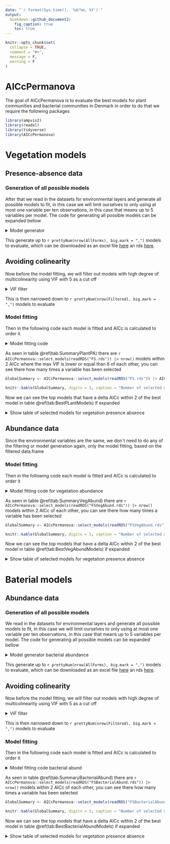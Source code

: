 ```yaml
---
date: "`r format(Sys.time(), '%d/%m, %Y')`"
output:
  bookdown::github_document2:
    fig_caption: true
    toc: true
---
```


<!-- README.md is generated from README.Rmd. Please edit that file -->

```r
knitr::opts_chunk$set(
  collapse = TRUE,
  comment = "#>",
  message = F,
  warning = F
)
```

# AICcPermanova

<!-- badges: start -->
<!-- badges: end -->

The goal of AICcPermanova is to evaluate the best models for plant communities and bacterial communities in Denmark in order to do that we require the following packages

```r
library(ampvis2)
library(readxl)
library(tidyverse)
library(AICcPermanova)
```

# Vegetation models

## Presence-absence data

### Generation of all possible models

After that we read in the datasets for environmental layers and generate all possible models to fit, in this case we will limit ourselves to only using at most one variable per ten observations, in this case that means up to 5 variables per model. The code for generating all possible models can be expanded bellow

<details style=\"margin-bottom:10px;\">
<summary>Model generator</summary>
```r
METADATAS <- list.files(pattern = "PERMANOVA_VEGETATION_", full.names = T) |> 
  purrr::map(read_excel) |> 
  purrr::reduce(full_join) |> 
  janitor::clean_names()

AllForms <- AICcPermanova::make_models(vars = c("p_h_water", "ec", "water_content", "wr", "ammonium", "nitrat_nitrit", 
"oc_beregnet", "clay", "fine_silt", "coarse_silt_sand", "shannon_bak", 
"finesilt_and_clay", "dexter_n")
, ncores = 21, k = floor(nrow(METADATAS)/10))

saveRDS(AllForms, "AllForms.rds")
openxlsx::write.xlsx(AllForms, "AllForms.xlsx")
```
</details>

This generate up to `r prettyNum(nrow(AllForms), big.mark = ",")` models to evaluate, which can be downloaded as an excel file [here](https://github.com/Sustainscapes/AICcPermanova/raw/master/AllForms.xlsx) an rds [here](https://github.com/Sustainscapes/AICcPermanova/blob/master/AllForms.rds).



## Avoiding colinearity

Now before the model fitting, we will filter out models with high degree of multicolinearity using VIF with 5 as a cut off

<details style=\"margin-bottom:10px;\">
<summary>VIF filter</summary>
```r
Filtered <- AICcPermanova::filter_vif(all_forms = AllForms , env_data = METADATAS, ncores = 21)
```
</details>

This is then narrowed down to `r prettyNum(nrow(Filtered), big.mark = ",")` models to evaluate

### Model fitting

Then in the following code each model is fitted and AICc is calculated to order it

<details style=\"margin-bottom:10px;\">
<summary>Model fitting code</summary>
```r
vegetation_data = read_excel("Presence_absence_vegetation_AC_Danielsen.xlsx")%>% 
    janitor::clean_names()

vegetation_data_no_ID = subset(vegetation_data, select = -plot)

FS <- AICcPermanova::fit_models(all_forms = Filtered, 
                 env_data = METADATAS, 
                 veg_data = vegetation_data_no_ID, 
                 ncores = 21, 
                 method = "jaccard",
                logfile = "new.txt",
                strata = "area"
                 )


saveRDS(FS, "FS.rds")
openxlsx::write.xlsx(FS, "FS.xlsx")
```
</details>

As seen in table  \@ref(tab:SummaryPlantPA) there are `r AICcPermanova::select_models(readRDS("FS.rds")) |> nrow()` models within 2 AICc where the max VIF is lower or equal than 6 of each other, you can see there how many times a variable has been selected

```r

GlobalSummary <- AICcPermanova::select_models(readRDS("FS.rds")) |> AICcPermanova::akaike_adjusted_rsq()

knitr::kable(GlobalSummary, digits = 3, caption = "Number of selected models were variables are present and their Akaike Weighted R squared for the Marginal effect of the terms", format.args	= list(big.mark = ','))
```


Now we can see the top models that have a delta AICc within 2 of the best model in table  \@ref(tab:BestPLantModels) if expanded

<details style=\"margin-bottom:10px;\">
<summary>Show table of selected models for vegetation presence absence</summary>
```r
Fs <- readRDS("FS.rds")
Fs  |> AICcPermanova::select_models() |>  
  knitr::kable(digits = 3, caption = "Best models for vegetation presence absence", format.args	= list(big.mark = ','))
```
</details>

## Abundance data

Since the environmental variables are the same, we don´t need to do any of the filtering or model generation again, only the model fitting, based on the filtered data.frame

### Model fitting

Then in the following code each model is fitted and AICc is calculated to order it

<details style=\"margin-bottom:10px;\">
<summary>Model fitting code for vegetation abundance</summary>
```r
vegetation_data = read_excel("Pinpoint-data til ordination_minus_Lønstrup.xlsx")%>% 
    janitor::clean_names()
  # Remocing the first column (ID) in vegetation-dataset and cheking there are no NAs
  
vegetation_data_no_ID = vegetation_data
  
Fs <- AICcPermanova::fit_models(all_forms = Filtered, 
                 env_data = METADATAS, 
                 veg_data = vegetation_data_no_ID, 
                 ncores = 21, 
                 method = "bray",
                logfile = "PlantAbund.txt",
                strata = "area"
                 )

saveRDS(Fs, "FSVegAbund.rds")

Fs <- Fs %>% arrange(AICc)

saveRDS(Fs, "FSVegAbund.rds")
openxlsx::write.xlsx(Fs, "FSVegAbund.xlsx")
```
</details>

As seen in table  \@ref(tab:SummaryVegAbund) there are `r AICcPermanova::select_models(readRDS("FSVegAbund.rds")) |> nrow()` models within 2 AICc of each other, you can see there how many times a variable has been selected


```r

GlobalSummary <- AICcPermanova::select_models(readRDS("FSVegAbund.rds")) |> AICcPermanova::akaike_adjusted_rsq()

knitr::kable(GlobalSummary, digits = 3, caption = "Number of selected models were variables are present and their Akaike Weighted R squared for the Marginal effect of the terms", format.args	= list(big.mark = ','))
```


Now we can see the top models that have a delta AICc within 2 of the best model in table  \@ref(tab:BestVegAbundModels) if expanded

<details style=\"margin-bottom:10px;\">
<summary>Show table of selected models for vegetation presence absence</summary>
```r
Fs <- readRDS("FSVegAbund.rds")
Fs  |> AICcPermanova::select_models() |>  
  knitr::kable(digits = 3, caption = "Best models for vegetation abundance", format.args	= list(big.mark = ','))
```
</details>


# Baterial models

## Abundance data

### Generation of all possible models

We read in the datasets for environmental layers and generate all possible models to fit, in this case we will limit ourselves to only using at most one variable per ten observations, in this case that means up to 5 variables per model. The code for generating all possible models can be expanded bellow

<details style=\"margin-bottom:10px;\">
<summary>Model generator bacterial abundance</summary>
```r
METADATAS <- list.files(pattern = "PERMANOVA_BACTERIA_", full.names = T) |> 
  purrr::map(read_excel) |> 
  purrr::reduce(full_join) |> 
  janitor::clean_names()

AllForms <- AICcPermanova::make_models(vars = c("p_h_water", "ec", 
"water_content", "wr", "ammonium", "nitrat_nitrit", "oc_beregnet", 
"clay", "fine_silt", "coarse_silt_sand", "shannon_veg", "finesilt_and_clay", 
"dexter_n")
, ncores = 21, k = floor(nrow(METADATAS)/10))
  

saveRDS(AllForms, "AllFormsBacterialAbund.rds")
openxlsx::write.xlsx(AllForms, "AllFormsBacterialAbund.xlsx")
```
</details>

This generate up to `r prettyNum(nrow(AllForms), big.mark = ",")` models to evaluate, which can be downloaded as an excel file [here](https://github.com/Sustainscapes/AICcPermanova/raw/master/AllFormsBacterialAbund.xlsx) an rds [here](https://github.com/Sustainscapes/AICcPermanova/blob/master/AllFormsBacterialAbund.rds).

## Avoiding colinearity

Now before the model fitting, we will filter out models with high degree of multicolinearity using VIF with 5 as a cut off

<details style=\"margin-bottom:10px;\">
<summary>VIF filter</summary>
```r
Filtered <- AICcPermanova::filter_vif(all_forms = AllForms , env_data = METADATAS, ncores = 21)
```
</details>

This is then narrowed down to `r prettyNum(nrow(Filtered), big.mark = ",")` models to evaluate

### Model fitting

Then in the following code each model is fitted and AICc is calculated to order it

<details style=\"margin-bottom:10px;\">
<summary>Model fitting code bacterial abund</summary>
```r

d <- amp_load(
otutable = "AC_otutale_new.txt",
metadata = "Metadata_mix-samples_AC_Danielsen_final.xlsx")
bac.data.subset = amp_subset_taxa(d, "d__Bacteria")
bacterial_data = amp_subset_samples(d, Investigator == "AC")
bacterial_data = as.data.frame(t(bacterial_data$abund)) %>% 
    janitor::clean_names()
METADATAS <- METADATAS[match(rownames(bacterial_data), METADATAS$seq_id),]

Fs <- AICcPermanova::fit_models(all_forms = Filtered, 
                 env_data = METADATAS, 
                 veg_data = bacterial_data, 
                 ncores = 21, 
                 method = "bray",
                logfile = "BactLog.txt",
                strata = "area"
                 )



saveRDS(Fs, "FSBacterialAbund.rds")
openxlsx::write.xlsx(Fs, "FSBacterialAbund.xlsx")
```
</details>



As seen in table  \@ref(tab:SummaryBacterialAbund) there are `r AICcPermanova::select_models(readRDS("FSBacterialAbund.rds")) |> nrow()` models within 2 AICc of each other, you can see there how many times a variable has been selected


```r

GlobalSummary <- AICcPermanova::select_models(readRDS("FSBacterialAbund.rds")) |> AICcPermanova::akaike_adjusted_rsq()

knitr::kable(GlobalSummary, digits = 3, caption = "Number of selected models were variables are present and their Akaike Weighted R squared for the Marginal effect of the terms", format.args	= list(big.mark = ','))
```


Now we can see the top models that have a delta AICc within 2 of the best model in table  \@ref(tab:BestBacterialAbundModels) if expanded


<details style=\"margin-bottom:10px;\">
<summary>Show table of selected models for vegetation presence absence</summary>
```r
Fs <- readRDS("FSBacterialAbund.rds")
Fs  |> AICcPermanova::select_models() |>  
  knitr::kable(digits = 3, caption = "Best models for bacterial abundance", format.args	= list(big.mark = ','))
```
</details>
